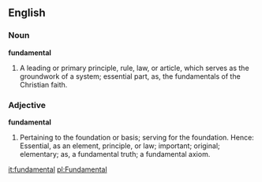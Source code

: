 ==English==

===Noun===

'''fundamental'''

#A leading or primary principle, rule, law, or article, which serves as the groundwork of a system; essential part, as, the fundamentals of the Christian faith.

===Adjective===

'''fundamental'''

#Pertaining to the foundation or basis; serving for the foundation. Hence: Essential, as an element, principle, or law; important; original; elementary; as, a fundamental truth; a fundamental axiom.

[[it:fundamental]]
[[pl:Fundamental]]